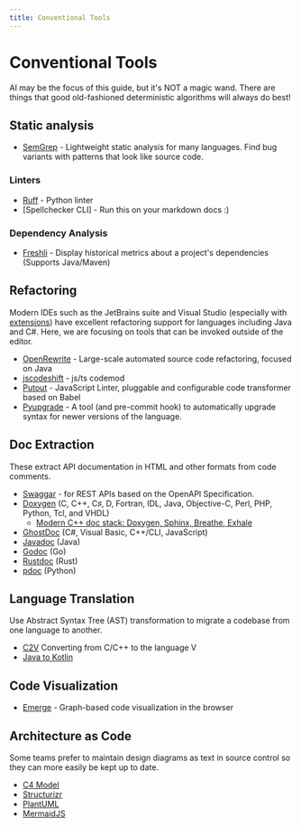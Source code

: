 ```yaml
---
title: Conventional Tools
---
```

# Conventional Tools

AI may be the focus of this guide, but it's NOT a magic wand. There are things that good old-fashioned deterministic algorithms will always do best!

## Static analysis

* [SemGrep](https://semgrep.dev) - Lightweight static analysis for many languages. Find bug variants with patterns that look like source code.
### Linters
* [Ruff](https://blog.jerrycodes.com/ruff-the-python-linter) - Python linter
* [Spellchecker CLI] - Run this on your markdown docs :)
### Dependency Analysis
* [Freshli](https://github.com/corgibytes/freshli-cli) - Display historical metrics about a project's dependencies (Supports Java/Maven)

## Refactoring

Modern IDEs such as the JetBrains suite and Visual Studio (especially with [extensions](https://www.jetbrains.com/resharper-cpp/documentation/resharper_cpp_vs_visual_assist.html)) have excellent refactoring support for languages including Java and C#. Here, we are focusing on tools that can be invoked outside of the editor.

* [OpenRewrite](https://docs.openrewrite.org) - Large-scale automated source code refactoring, focused on Java
* [jscodeshift](https://github.com/facebook/jscodeshift) - js/ts codemod
* [Putout](https://github.com/coderaiser/putout) - JavaScript Linter, pluggable and configurable code transformer based on Babel
* [Pyupgrade](https://github.com/asottile/pyupgrade) - A tool (and pre-commit hook) to automatically upgrade syntax for newer versions of the language.


## Doc Extraction

These extract API documentation in HTML and other formats from code comments.

* [Swaggar](https://swagger.io/docs) - for REST APIs based on the OpenAPI Specification.
* [Doxygen](https://www.doxygen.nl) (C, C++, C♯, D, Fortran, IDL, Java, Objective-C, Perl, PHP, Python, Tcl, and VHDL)
  * [Modern C++ doc stack: Doxygen, Sphinx, Breathe, Exhale](https://itnext.io/daily-bit-e-of-c-modern-documentation-tools-9b96ba283732)
* [GhostDoc](https://submain.com/ghostdoc) (C#, Visual Basic, C++/CLI, JavaScript)
* [Javadoc](https://www.oracle.com/technical-resources/articles/java/javadoc-tool.html) (Java)
* [Godoc](https://pkg.go.dev/golang.org/x/tools/cmd/godoc) (Go)
* [Rustdoc](https://doc.rust-lang.org/stable/rustdoc/) (Rust)
* [pdoc](https://pdoc.dev) (Python)

## Language Translation
Use Abstract Syntax Tree (AST) transformation to migrate a codebase from one language to another.

* [C2V](https://github.com/vlang/c2v) Converting from C/C++ to the language V
* [Java to Kotlin](https://developer.android.com/codelabs/java-to-kotlin)

## Code Visualization

* [Emerge](https://github.com/glato/emerge) - Graph-based code visualization in the browser

## Architecture as Code

Some teams prefer to maintain design diagrams as text in source control so they can more easily be kept up to date.

* [C4 Model](https://c4model.com)
* [Structurizr](http://structurizr.com)
* [PlantUML](https://plantuml.com)
* [MermaidJS](https://mermaid.js.org)

